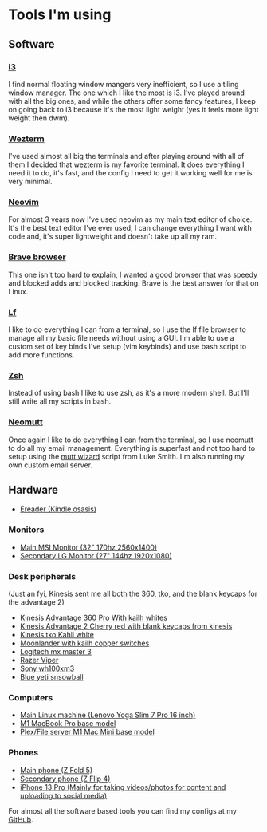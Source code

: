 # Tools I'm using
## Software
### [i3](https://i3wm.org/)
I find normal floating window mangers very inefficient, so I use a tiling
window manager. The one which I like the most is i3. I've played around with
all the big ones, and while the others offer some fancy features, I keep on
going back to i3 because it's the most light weight (yes it feels more light
weight then dwm).

### [Wezterm](https://github.com/wez/wezterm)
I've used almost all big the terminals and after playing around with all of
them I decided that wezterm is my favorite terminal. It does everything I need it
to do, it's fast, and the config I need to get it working well for me is very
minimal.

### [Neovim](https://github.com/neovim/neovim)
For almost 3 years now I've used neovim as my main text editor of choice. It's
the best text editor I've ever used, I can change everything I want with code
and, it's super lightweight and doesn't take up all my ram.

### [Brave browser](https://brave.com/)
This one isn't too hard to explain, I wanted a good browser that was speedy and
blocked adds and blocked tracking. Brave is the best answer for that on Linux.

### [Lf](https://github.com/gokcehan/lf)
I like to do everything I can from a terminal, so I use the lf file browser to
manage all my basic file needs without using a GUI. I'm able to use a custom
set of key binds I've setup (vim keybinds) and use bash script to add more
functions.

### [Zsh](https://zsh.sourceforge.io/)
Instead of using bash I like to use zsh, as it's a more modern shell. But I'll
still write all my scripts in bash.

### [Neomutt](https://neomutt.org/)
Once again I like to do everything I can from the terminal, so I use neomutt to
do all my email management. Everything is superfast and not too hard to setup
using the [mutt wizard](https://github.com/LukeSmithxyz/mutt-wizard) script
from Luke Smith. I'm also running my own custom email server.

## Hardware
* [Ereader (Kindle osasis)](https://www.amazon.co.uk/amazon-kindle-oasis-8-gb-adjustable-warm-light-waterproof-graphite/dp/B07L5GDTYY)
### Monitors
* [Main MSI Monitor (32" 170hz 2560x1400)]()
* [Secondary LG Monitor (27" 144hz 1920x1080)]()

### Desk peripherals
(Just an fyi, Kinesis sent me all both the 360, tko, and the blank keycaps for the advantage 2)
* [Kinesis Advantage 360 Pro With kailh whites](https://kinesis-ergo.com/shop/advantage360-signature/)
* [Kinesis Advantage 2 Cherry red with blank keycaps from kinesis](https://www.amazon.com/Kinesis-Advantage2-Ergonomic-Keyboard-KB600LFQ/dp/B07K1SMRGS)
* [Kinesis tko Kahli white](https://www.amazon.co.uk/Mechanical-Keyboard-Switches-Spacebar-Aluminum/dp/B08NZYPQTQ)
* [Moonlander with kailh copper switches](http://zsa.io/moonlander)
* [Logitech mx master 3](https://www.amazon.co.uk/Logitech-Master-Performance-Ultra-fast-Scrolling/dp/B07W5JKHFZ/ref=sr_1_3_mod_primary_new?keywords=mx+master&sbo=RZvfv%2F%2FHxDF%2BO5021pAnSA%3D%3D&sr=8-3)
* [Razer Viper](https://www.amazon.co.uk/Razer-Viper-Lightweight-Opto-Mechanical-Ergonomics/dp/B07V6Z9RW4)
* [Sony wh100xm3](https://www.amazon.co.uk/Sony-WH-1000XM3-Wireless-Cancelling-Headphones-Black/dp/B07GDR2LYK)
* [Blue yeti snsowball](https://www.amazon.com/Blue-Snowball-Microphone-Textured-White/dp/B000EOPQ7E)

### Computers
* [Main Linux machine (Lenovo Yoga Slim 7 Pro 16 inch)](https://www.amazon.co.uk/gp/product/B09SG6PSQV/ref=ppx_yo_dt_b_search_asin_title?ie=UTF8&psc=1)
* [M1 MacBook Pro base model](https://www.amazon.co.uk/Apple-MacBook-13-inch-512GB-Storage/dp/B09GL224H4/ref=sr_1_3?keywords=M1+MacBook+pro&s=computers&sr=1-3)
* [Plex/File server M1 Mac Mini base model](https://www.amazon.co.uk/Apple-desktop-computer-10%E2%80%91core-Ethernet/dp/B0BSHHS8HP/ref=sr_1_11?keywords=M1+mac+mini&s=computers&sr=1-11&ufe=app_do%3Aamzn1.fos.cc223b57-2b86-485c-a85e-6431c1f06c86)

### Phones
* [Main phone (Z Fold 5)](https://www.samsung.com/uk/smartphones/galaxy-z-fold5/)
* [Secondary phone (Z Flip 4)](https://www.samsung.com/uk/smartphones/galaxy-z-flip4/)
* [iPhone 13 Pro (Mainly for taking videos/photos for content and uploading to social media)](https://www.amazon.co.uk/Apple-iPhone-128GB-Sierra-Renewed-Blue/dp/B09MGFQ684/ref=sr_1_3?keywords=iphone+13+pro&sr=8-3)

For almost all the software based tools you can find my
configs at my [GitHub](https://github.com/skykosiner/.dotfiles).

